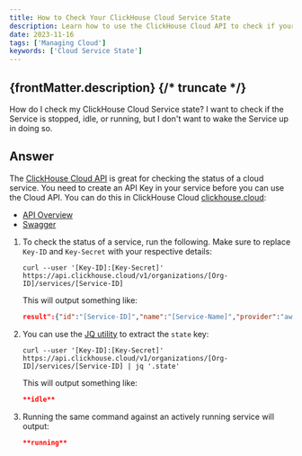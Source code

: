 ```yaml
---
title: How to Check Your ClickHouse Cloud Service State
description: Learn how to use the ClickHouse Cloud API to check if your service is stopped, idle, or running without waking it up.
date: 2023-11-16
tags: ['Managing Cloud']
keywords: ['Cloud Service State']
---
```


{frontMatter.description}
{/* truncate */}
---

How do I check my ClickHouse Cloud Service state? I want to check if the Service is stopped, idle, or running, but I don't want to wake the Service up in doing so.

## Answer

The [ClickHouse Cloud API](/docs/en/cloud/manage/api/api-overview) is great for checking the status of a cloud service. You need to create an API Key in your service before you can use the Cloud API. You can do this in ClickHouse Cloud [clickhouse.cloud](https://clickhouse.cloud):

- [API Overview](/docs/en/cloud/manage/api/api-overview)
- [Swagger](https://clickhouse.com/docs/en/cloud/manage/api/swagger)

1. To check the status of a service, run the following. Make sure to replace `Key-ID` and `Key-Secret` with your respective details:

   ```shell
   curl --user '[Key-ID]:[Key-Secret]' https://api.clickhouse.cloud/v1/organizations/[Org-ID]/services/[Service-ID]
   ```

   This will output something like:

   ```json
   result":{"id":"[Service-ID]","name":"[Service-Name]","provider":"aws","region":"us-east-1","state":"**idle**","endpoints":[{"protocol":"nativesecure","host":"[Connect-URL]","port":9440},{"protocol":"https","host":"[Connect-URL]","port":8443}],"tier":"development","idleScaling":true,"idleTimeoutMinutes":15,"ipAccessList":[{"source":"[my-IP]","description":"[my-IP-name]"}],"createdAt":"2023-04-13T23:47:47Z"},"status":200}
   ```

1. You can use the [JQ utility](https://jqlang.github.io/jq/) to extract the `state` key:

   ```shell
   curl --user '[Key-ID]:[Key-Secret]' https://api.clickhouse.cloud/v1/organizations/[Org-ID]/services/[Service-ID] | jq '.state'
   ```

   This will output something like:

   ```json
   **idle**
   ```

1. Running the same command against an actively running service will output:

   ```json
   **running**
   ```
